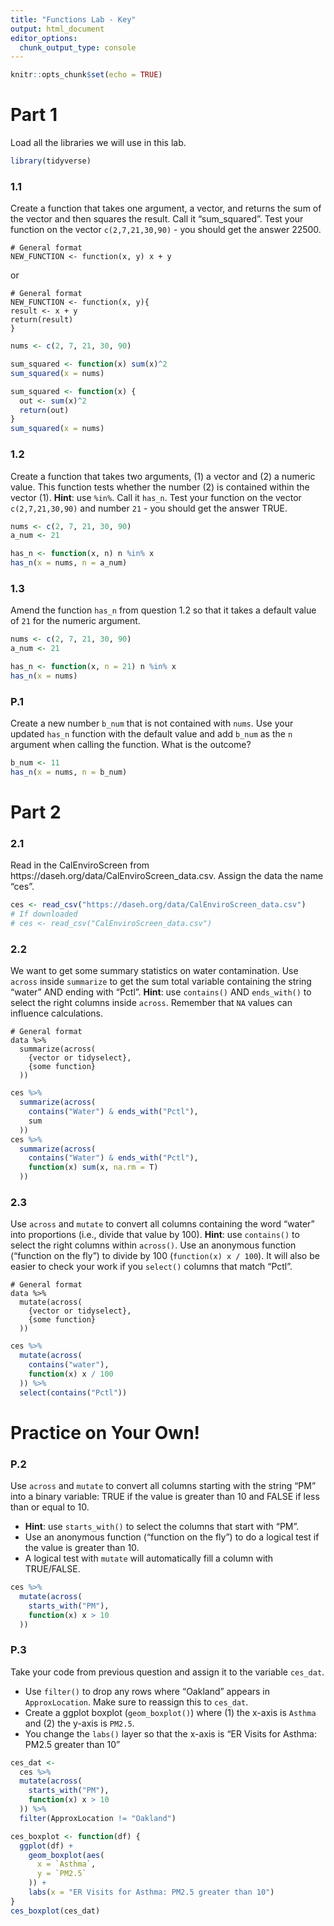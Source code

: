 ```yaml
---
title: "Functions Lab - Key"
output: html_document
editor_options:
  chunk_output_type: console
---
```


```r
knitr::opts_chunk$set(echo = TRUE)
```

# Part 1

Load all the libraries we will use in this lab.

```r
library(tidyverse)
```

### 1.1

Create a function that takes one argument, a vector, and returns the sum of the vector and then squares the result. Call it "sum_squared". Test your function on the vector `c(2,7,21,30,90)` - you should get the answer 22500.

```
# General format
NEW_FUNCTION <- function(x, y) x + y
```
or

```
# General format
NEW_FUNCTION <- function(x, y){
result <- x + y
return(result)
}
```

```r
nums <- c(2, 7, 21, 30, 90)

sum_squared <- function(x) sum(x)^2
sum_squared(x = nums)

sum_squared <- function(x) {
  out <- sum(x)^2
  return(out)
}
sum_squared(x = nums)
```

### 1.2

Create a function that takes two arguments, (1) a vector and (2) a numeric value. This function tests whether the number (2) is contained within the vector (1). **Hint**: use `%in%`. Call it `has_n`. Test your function on the vector `c(2,7,21,30,90)` and number `21` - you should get the answer TRUE.

```r
nums <- c(2, 7, 21, 30, 90)
a_num <- 21

has_n <- function(x, n) n %in% x
has_n(x = nums, n = a_num)
```

### 1.3

Amend the function `has_n` from question 1.2 so that it takes a default value of `21` for the numeric argument.

```r
nums <- c(2, 7, 21, 30, 90)
a_num <- 21

has_n <- function(x, n = 21) n %in% x
has_n(x = nums)
```

### P.1

Create a new number `b_num` that is not contained with `nums`. Use your updated `has_n` function with the default value and add `b_num` as the `n` argument when calling the function. What is the outcome?

```r
b_num <- 11
has_n(x = nums, n = b_num)
```


# Part 2

### 2.1

Read in the CalEnviroScreen from https://daseh.org/data/CalEnviroScreen_data.csv. Assign the data the name "ces".

```r
ces <- read_csv("https://daseh.org/data/CalEnviroScreen_data.csv")
# If downloaded
# ces <- read_csv("CalEnviroScreen_data.csv")
```

### 2.2

We want to get some summary statistics on water contamination. Use `across` inside `summarize` to get the sum total variable containing the string "water" AND ending with "Pctl". **Hint**: use `contains()` AND `ends_with()` to select the right columns inside `across`. Remember that `NA` values can influence calculations.

```
# General format
data %>%
  summarize(across(
    {vector or tidyselect},
    {some function}
  ))
```

```r
ces %>%
  summarize(across(
    contains("Water") & ends_with("Pctl"),
    sum
  ))
ces %>%
  summarize(across(
    contains("Water") & ends_with("Pctl"),
    function(x) sum(x, na.rm = T)
  ))
```


### 2.3

Use `across` and `mutate` to convert all columns containing the word "water" into proportions (i.e., divide that value by 100). **Hint**: use `contains()` to select the right columns within `across()`. Use an anonymous function ("function on the fly") to divide by 100 (`function(x) x / 100`). It will also be easier to check your work if you `select()` columns that match "Pctl".

```
# General format
data %>%
  mutate(across(
    {vector or tidyselect},
    {some function}
  ))
```

```r
ces %>%
  mutate(across(
    contains("water"),
    function(x) x / 100
  )) %>%
  select(contains("Pctl"))
```

# Practice on Your Own!

### P.2

Use `across` and `mutate` to convert all columns starting with the string "PM" into a binary variable: TRUE if the value is greater than 10 and FALSE if less than or equal to 10. 

- **Hint**: use `starts_with()` to select the columns that start with "PM". 
- Use an anonymous function ("function on the fly") to do a logical test if the value is greater than 10.
- A logical test with `mutate` will automatically fill a column with TRUE/FALSE.

```r
ces %>%
  mutate(across(
    starts_with("PM"),
    function(x) x > 10
  ))
```


### P.3

Take your code from previous question and assign it to the variable `ces_dat`.

- Use `filter()` to drop any rows where "Oakland" appears in `ApproxLocation`. Make sure to reassign this to `ces_dat`.
- Create a ggplot boxplot (`geom_boxplot()`) where (1) the x-axis is `Asthma`  and (2) the y-axis is `PM2.5`.
- You change the `labs()` layer so that the x-axis is "ER Visits for Asthma: PM2.5 greater than 10"

```r
ces_dat <-
  ces %>%
  mutate(across(
    starts_with("PM"),
    function(x) x > 10
  )) %>%
  filter(ApproxLocation != "Oakland")

ces_boxplot <- function(df) {
  ggplot(df) +
    geom_boxplot(aes(
      x = `Asthma`,
      y = `PM2.5`
    )) +
    labs(x = "ER Visits for Asthma: PM2.5 greater than 10")
}
ces_boxplot(ces_dat)
```
